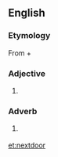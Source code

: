 ==English==

===Etymology===
From {{term|next||lang=en}} + {{term|door||lang=en}}

===Adjective===
{{en-adj|-}}

# {{context|nonstandard}} {{alternative spelling of|next-door}}

===Adverb===
{{en-adv|-}}

# {{context|nonstandard}} {{alternative spelling of|next-door}}

[[et:nextdoor]]